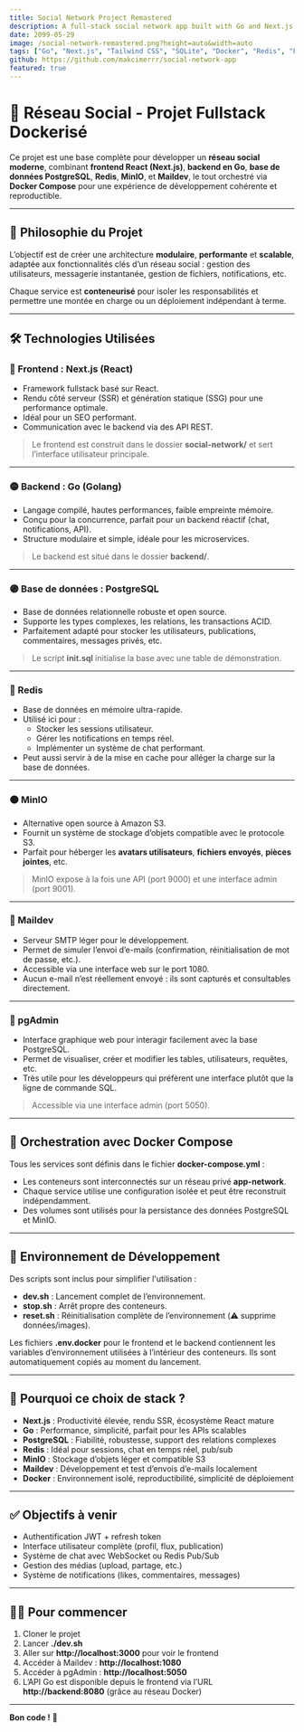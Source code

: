 ```yaml
---
title: Social Network Project Remastered
description: A full-stack social network app built with Go and Next.js, featuring user authentication, posts, messaging, and real-time notifications.
date: 2099-05-29
image: /social-network-remastered.png?height=auto&width=auto
tags: ["Go", "Next.js", "Tailwind CSS", "SQLite", "Docker", "Redis", "PostgreSQL"]
github: https://github.com/makcimerrr/social-network-app
featured: true
---
```


# 🚀 Réseau Social - Projet Fullstack Dockerisé

Ce projet est une base complète pour développer un **réseau social moderne**, combinant **frontend React (Next.js)**, **backend en Go**, **base de données PostgreSQL**, **Redis**, **MinIO**, et **Maildev**, le tout orchestré via **Docker Compose** pour une expérience de développement cohérente et reproductible.

---

## 🧠 Philosophie du Projet

L’objectif est de créer une architecture **modulaire**, **performante** et **scalable**, adaptée aux fonctionnalités clés d’un réseau social : gestion des utilisateurs, messagerie instantanée, gestion de fichiers, notifications, etc.

Chaque service est **conteneurisé** pour isoler les responsabilités et permettre une montée en charge ou un déploiement indépendant à terme.

---

## 🛠️ Technologies Utilisées

### 🔵 Frontend : **Next.js (React)**

- Framework fullstack basé sur React.
- Rendu côté serveur (SSR) et génération statique (SSG) pour une performance optimale.
- Idéal pour un SEO performant.
- Communication avec le backend via des API REST.

> Le frontend est construit dans le dossier **social-network/** et sert l’interface utilisateur principale.

---

### 🟡 Backend : **Go (Golang)**

- Langage compilé, hautes performances, faible empreinte mémoire.
- Conçu pour la concurrence, parfait pour un backend réactif (chat, notifications, API).
- Structure modulaire et simple, idéale pour les microservices.

> Le backend est situé dans le dossier **backend/**.

---

### 🟣 Base de données : **PostgreSQL**

- Base de données relationnelle robuste et open source.
- Supporte les types complexes, les relations, les transactions ACID.
- Parfaitement adapté pour stocker les utilisateurs, publications, commentaires, messages privés, etc.

> Le script **init.sql** initialise la base avec une table de démonstration.

---

### 🔴 Redis

- Base de données en mémoire ultra-rapide.
- Utilisé ici pour :
  - Stocker les sessions utilisateur.
  - Gérer les notifications en temps réel.
  - Implémenter un système de chat performant.
- Peut aussi servir à de la mise en cache pour alléger la charge sur la base de données.

---

### 🟠 MinIO

- Alternative open source à Amazon S3.
- Fournit un système de stockage d’objets compatible avec le protocole S3.
- Parfait pour héberger les **avatars utilisateurs**, **fichiers envoyés**, **pièces jointes**, etc.

> MinIO expose à la fois une API (port 9000) et une interface admin (port 9001).

---

### 📧 Maildev

- Serveur SMTP léger pour le développement.
- Permet de simuler l’envoi d’e-mails (confirmation, réinitialisation de mot de passe, etc.).
- Accessible via une interface web sur le port 1080.
- Aucun e-mail n’est réellement envoyé : ils sont capturés et consultables directement.

---

### 🛜 pgAdmin

- Interface graphique web pour interagir facilement avec la base PostgreSQL.
- Permet de visualiser, créer et modifier les tables, utilisateurs, requêtes, etc.
- Très utile pour les développeurs qui préfèrent une interface plutôt que la ligne de commande SQL.

> Accessible via une interface admin (port 5050).

---

## 🐳 Orchestration avec Docker Compose

Tous les services sont définis dans le fichier **docker-compose.yml** :

- Les conteneurs sont interconnectés sur un réseau privé **app-network**.
- Chaque service utilise une configuration isolée et peut être reconstruit indépendamment.
- Des volumes sont utilisés pour la persistance des données PostgreSQL et MinIO.

---

## 🧪 Environnement de Développement

Des scripts sont inclus pour simplifier l'utilisation :

- **dev.sh** : Lancement complet de l’environnement.
- **stop.sh** : Arrêt propre des conteneurs.
- **reset.sh** : Réinitialisation complète de l’environnement (⚠️ supprime données/images).

Les fichiers **.env.docker** pour le frontend et le backend contiennent les variables d’environnement utilisées à l’intérieur des conteneurs. Ils sont automatiquement copiés au moment du lancement.

---

## 🧩 Pourquoi ce choix de stack ?

- **Next.js** : Productivité élevée, rendu SSR, écosystème React mature
- **Go** : Performance, simplicité, parfait pour les APIs scalables
- **PostgreSQL** : Fiabilité, robustesse, support des relations complexes
- **Redis** : Idéal pour sessions, chat en temps réel, pub/sub
- **MinIO** : Stockage d’objets léger et compatible S3
- **Maildev** : Développement et test d’envois d’e-mails localement
- **Docker** : Environnement isolé, reproductibilité, simplicité de déploiement

---

## ✅ Objectifs à venir

- Authentification JWT + refresh token
- Interface utilisateur complète (profil, flux, publication)
- Système de chat avec WebSocket ou Redis Pub/Sub
- Gestion des médias (upload, partage, etc.)
- Système de notifications (likes, commentaires, messages)

---

## 👨‍💻 Pour commencer

1. Cloner le projet
2. Lancer **./dev.sh**
3. Aller sur **http://localhost:3000** pour voir le frontend
4. Accéder à Maildev : **http://localhost:1080**
5. Accéder à pgAdmin : **http://localhost:5050**
6. L’API Go est disponible depuis le frontend via l’URL **http://backend:8080** (grâce au réseau Docker)

---

**Bon code !** 🚀